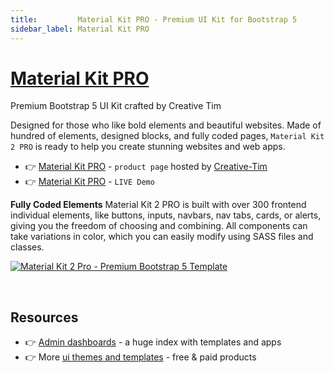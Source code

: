```yaml
---
title:         Material Kit PRO - Premium UI Kit for Bootstrap 5
sidebar_label: Material Kit PRO
---
```


# [Material Kit PRO](https://www.creative-tim.com/product/material-kit-pro?AFFILIATE=128200)

<SubHeading>Premium Bootstrap 5 UI Kit crafted by Creative Tim</SubHeading>

Designed for those who like bold elements and beautiful websites. 
Made of hundred of elements, designed blocks, and fully coded pages, `Material Kit 2 PRO` is ready to help you create stunning websites and web apps.

- 👉 [Material Kit PRO](https://www.creative-tim.com/product/material-kit-pro?AFFILIATE=128200) - `product page` hosted by [Creative-Tim](../partners/creative-tim.mdx)
- 👉 [Material Kit PRO](https://demos.creative-tim.com/material-kit-pro/index?AFFILIATE=128200) - `LIVE Demo`

**Fully Coded Elements** Material Kit 2 PRO is built with over 300 frontend individual elements, like buttons, inputs, navbars, nav tabs, cards, or alerts, giving you the freedom of choosing and combining. 
All components can take variations in color, which you can easily modify using SASS files and classes.

[![Material Kit 2 Pro - Premium Bootstrap 5 Template](https://user-images.githubusercontent.com/51070104/224489572-37685e36-75b6-419d-a462-a0056c35bf2b.png)](https://www.creative-tim.com/product/material-kit-pro?AFFILIATE=128200)

<br />

## Resources

- 👉 [Admin dashboards](https://www.admin-dashboards.com/) - a huge index with templates and apps
- 👉 More [ui themes and templates](https://www.ui-themes.com/) - free & paid products
